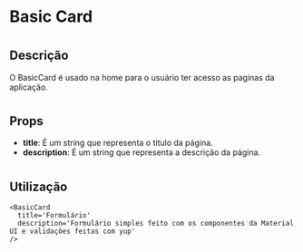 # Basic Card

#
#
#

## Descrição
O BasicCard é usado na home para o usuário ter acesso as paginas da aplicação.

#
#
#

## Props

- **title**: É um string que representa o titulo da página.
- **description**: É um string que representa a descrição da página.

#
#
#

## Utilização

```
<BasicCard
  title='Formulário'
  description='Formulário simples feito com os componentes da Material UI e validações feitas com yup'
/>
```
